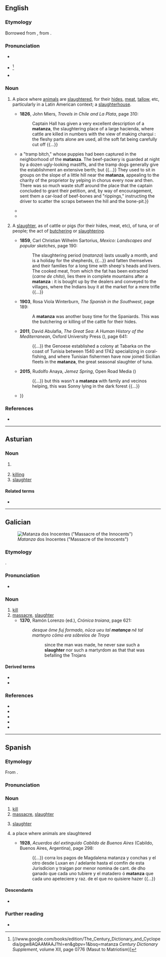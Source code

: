==English==

===Etymology===
Borrowed from {{bor|en|es|matanza||slaughter}}, from {{m|es|matar||to kill}}.

===Pronunciation===
* {{a|GA}} {{IPA|en|/məˈtɑn.zə/}}
* {{q|possibly obsolete}} {{IPA|en|/mɑˈtɑn.θɑ/}}<ref>[//www.google.com/books/edition/The_Century_Dictionary_and_Cyclopedia/pgw8AQAAMAAJ?hl=en&gbpv=1&bsq=matanza ''Century Dictionary Supplement'', volume XII, page 0776 (Masut to Matriotism)]</ref>
* {{audio|en|LL-Q1860 (eng)-Vealhurl-matanza.wav|Audio (UK)}}

===Noun===
{{en-noun}}

# {{lb|en|chiefly|US}} A place where [[animal]]s are [[slaughter]]ed, for their [[hide]]s, [[meat]], [[tallow]], etc, particularly in a Latin American context; a [[slaughterhouse]].
#* '''1826''', John Miers, ''Travels in Chile and La Plata'', page 310:
#*: Captain Hall has given a very excellent description of a '''matanza''', the slaughtering place of a large hacienda, where cattle are killed in numbers with the view of making charqui : the fleshy parts alone are used, all the soft fat being carefully cut off {{...}}
#* {{quote-book|en|year=1882| title=Zoological Sketches|author=Felix Leopold Oswald | page=179| passage={{...}} a "tramp bitch," whose puppies had been captured in the neighborhood of the '''matanza'''. The beef-packery is guarded at night by a dozen ugly-looking mastiffs, and the tramp dogs generally give the establishment an extensive berth; but {{...}} They used to sit in groups on the slope of a little hill near the '''matanza''', appealing to the charity of the proprietor by yelping in chorus every now and then. There was so much waste stuff around the place that the captain concluded to grant their petition, and, by way of encouragement, sent them a car-load of beef-bones and "rippings," instructing the driver to scatter the scraps between the hill and the bone-pit.}}
#* {{quote-book|en|year=1997| title=The Anthropologists' Cookbook |author=Jessica Kuper | page=30| isbn=9780710305435| passage=There is a great variety of products of the '''matanza'''. Here I describe three of the most widely appreciated ones: the dried ham, whose fat is choice tocino, the sausage called chorizo and the preserved loin and ribs of pork.}}
#* {{quote-book|en|year=2015| title=Two Percent Solutions for the Planet|author=Courtney White | page=45| passage=Before the '''matanza''' could open for business (and stay in business), nine different regulating authorities had to sign off, including organic certification, transportation, the state Environment Department, weights and measures licensing, the Livestock Board, the USDA, and even Homeland Security.}}
# {{lb|en|chiefly|US}} A [[slaughter]], as of cattle or pigs (for their hides, meat, etc), of tuna, or of people; the act of [[butcher]]ing or [[slaughter]]ing.
#* '''1859''', Carl Christian Wilhelm Sartorius, ''Mexico: Landscapes and popular sketches'', page 190:
#*: The slaughtering period (''matanza'') lasts usually a month, and is a holiday for the shepherds, {{...}} and fatten themselves and their families for a long time with sheep's heads and livers. The cooked meat, from which the fat has been extracted (''carne de chito''), lies there in complete mountains after a '''matanza''' : it is bought up by the dealers and conveyed to the villages, where the Indians buy it at the market for a mere trifle {{...}}
#* '''1903''', Rosa Viola Winterburn, ''The Spanish in the Southwest'', page 189:
#*: A '''matanza''' was another busy time for the Spaniards. This was the butchering or killing of the cattle for their hides.
#* '''2011''', David Abulafia, ''The Great Sea: A Human History of the Mediterranean'', Oxford University Press ({{ISBN|9780199717323}}), page 641:
#*: {{...}} the Genoese established a colony at Tabarka on the coast of Tunisia between 1540 and 1742 specializing in coral-fishing, and where Tunisian fishermen have now joined Sicilian fleets in the '''matanza''', the great seasonal slaughter of tuna.
#* '''2015''', Rudolfo Anaya, ''Jemez Spring'', Open Road Media ({{ISBN|9781504011846}})
#*: {{...}} but this wasn&#39;t a '''matanza''' with family  and vecinos helping, this was Sonny lying in the dark forest {{...}}
#* {{quote-book|en|year=2020| title=Mestizo the Old Man|author=Marvin Guadalupe Romero | page=| isbn=9781640272378| passage=Tomorrow he would help his grandpa and the neighbors in the '''matanza'''. It was early in the morning; Diego was already awake, anticipating the job that his grandpa had given him. Today is the '''matanza'''; Grandpa was having his usual {{...}}}}

===References===
* {{R:Webster 1913}}
<references/>

----

==Asturian==

===Noun===
{{ast-noun|f|matances}}

# {{l|en|kill}} {{gloss|act of killing}}
# [[killing]]
# [[slaughter]]

====Related terms====
* {{l|ast|matar}}

----

==Galician==
[[File:Matanza dos Inocentes 1 - Mondoñedo.jpg|thumb|''Matanza'' dos Inocentes ("Massacre of the Innocents")]]

===Etymology===
{{suffix|gl|matar|anza|alt1=Matar|t1=to kill}}.

===Pronunciation===
* {{IPA|gl|/maˈtanθa̝/|/maˈtansa̝/|qual2=western}}

===Noun===
{{gl-noun|f}}

# [[kill]] {{gloss|act of killing}}
# [[massacre]], [[slaughter]]
#* '''1370''', Ramón Lorenzo (ed.), ''Crónica troiana'', page 621:
#*: ''desque õme fuj formado, nũca ueu tal '''matança''' nẽ tal marteyro cõmo era sóbrelos de Troya''
#*:: since the man was made, he never saw such a '''slaughter''' nor such a martyrdom as that that was befalling the Trojans

====Derived terms====
* {{l|gl|Matanza}}
* {{l|gl|matanza do porco}}

===References===
* {{R:gl:DDGM|matança}}
* {{R:gl:CX|matança}}
* {{R:gl:DDLG}}
* {{R:gl:TILG}}
* {{R:TLPGP}}

----

==Spanish==

===Etymology===
From {{af|es|matar|t1=to kill|-anza}}.

===Pronunciation===
{{es-IPA}}

===Noun===
{{es-noun|f}}

# [[kill]] {{gloss|the act of killing}}
# [[massacre]], [[slaughter]] {{gloss|the killing of a large number of people}}
#: {{syn|es|masacre}}
# [[slaughter]] {{gloss|the killing of animals, generally for food}}
# {{lb|es|possibly|obsolete}} a place where animals are slaughtered
#* '''1928''', ''Acuerdos del extinguido Cabildo de Buenos Aires'' (Cabildo, Buenos Aires, Argentina), page 298:
#*: {{...}} corra los pagos de Magdalena matanza y conchas y el otro desde Luxan en / adelante hasta el comfin de esta Jurisdicion y traigan por menor nomina de cant. de dho ganado que cada uno tubiere y el matadero ó '''matanza''' que cada uno apeteciere y raz. de el que no quisiere hazer {{...}}

====Descendants====
* {{desc|en|matanza|bor=1}}

===Further reading===
* {{R:DRAE}}

{{C|es|Death}}
